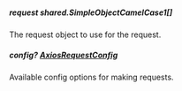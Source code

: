 
##### **request** shared.SimpleObjectCamelCase1[]
The request object to use for the request.

##### **config?** [AxiosRequestConfig](https://axios-http.com/docs/req_config)
Available config options for making requests.


